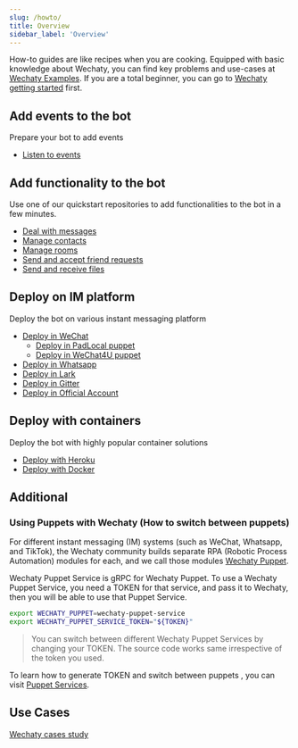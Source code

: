```yaml
---
slug: /howto/
title: Overview
sidebar_label: 'Overview'
---
```


<!-- how-to/cookbook - Explains how to accomplish a specific task. -->

How-to guides are like recipes when you are cooking. Equipped with basic knowledge about Wechaty, you can find key problems and use-cases at [Wechaty Examples](https://wechaty.js.org/docs/examples/overview). If you are a total beginner, you can go to [Wechaty getting started](https://wechaty.js.org/docs/getting-started/) first.

<!-- These are some use cases and code snippets to get you started with Redux in a real app. They assume you understand the topics in [basic](#b) and [advanced](#a) tutorials. They are more advanced than tutorials and assume some knowledge of how Wechaty works. -->

## Add events to the bot

Prepare your bot to add events

- [Listen to events](howto/event.mdx)

## Add functionality to the bot

Use one of our quickstart repositories to add functionalities to the bot in a few minutes.

- [Deal with messages](howto/message.md)
- [Manage contacts](howto/contact.mdx)
- [Manage rooms](howto/room.md)
- [Send and accept friend requests](howto/friendship.mdx)
- [Send and receive files](howto/file-box.mdx)

## Deploy on IM platform

Deploy the bot on various instant messaging platform

- [Deploy in WeChat](howto/deploy-wechat.mdx)
    - [Deploy in PadLocal puppet](howto/deploy-padlocal.mdx)
    - [Deploy in WeChat4U puppet](howto/deploy-wechat4u.mdx)
- [Deploy in Whatsapp](howto/deploy-whatsapp.mdx)
- [Deploy in Lark](howto/deploy-lark.mdx)
- [Deploy in Gitter](howto/deploy-gitter.mdx)
- [Deploy in Official Account](howto/wechat-official.mdx)

## Deploy with containers

Deploy the bot with highly popular container solutions

- [Deploy with Heroku](howto/heroku.mdx)
- [Deploy with Docker](howto/docker.mdx)

## Additional

### Using Puppets with Wechaty (How to switch between puppets)

For different instant messaging (IM) systems (such as WeChat, Whatsapp, and TikTok), the Wechaty community builds separate RPA (Robotic Process Automation) modules for each, and we call those modules [Wechaty Puppet](https://github.com/wechaty/wechaty-puppet).

Wechaty Puppet Service is gRPC for Wechaty Puppet. To use a Wechaty Puppet Service, you need a TOKEN for that service, and pass it to Wechaty, then you will be able to use that Puppet Service.

```sh
export WECHATY_PUPPET=wechaty-puppet-service
export WECHATY_PUPPET_SERVICE_TOKEN="${TOKEN}"
```

> You can switch between different Wechaty Puppet Services by changing your TOKEN. The source code works same irrespective of the token you used.

To learn how to generate TOKEN and switch between puppets , you can visit [Puppet Services](https://wechaty.js.org/docs/puppet-services/).

## Use Cases

[Wechaty cases study](case-study/overview.md)
